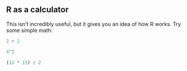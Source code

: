 
## R as a calculator

This isn't incredibly useful, but it gives you an idea of how R works. 
Try some simple math:

```r
2 + 2
```

```r
4^2
```

```r
(12 * 15) / 2
```



